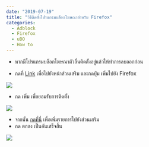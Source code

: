```yaml
---
date: "2019-07-19"
title: "วิธีติดตั้งโปรแกรมบล็อกโฆษณาสำหรับ Firefox"
categories:
  - Adblock
  - Firefox
  - uBO
  - How to
---
```


* หากมีโปรแกรมบล็อกโฆษณาตัวอื่นติดตั้งอยู่แล้วให้ทำการลบออกก่อน

* กดที่ [Link](https://addons.mozilla.org/th/firefox/addon/ublock-origin/) เพื่อไปยังหน้าส่วนเสริม และกดปุ่ม เพิ่มไปยัง Firefox

![](./ubo_firefox_install.jpg)

* กด เพิ่ม เพื่อยอมรับการติดตั้ง

![](./ubo_firefox_cf2.jpg)

* จากนั้น <a href="abp:subscribe?location=https://adblock-thai.github.io/thai-ads-filter/subscription.txt&title=Thai Adblock List">กดที่นี่</a> เพื่อเพิ่มรายการไปยังส่วนเสริม
* กด ตกลง เป็นอันเสร็จสิ้น

![](./ubo_firefox_add_list.jpg)